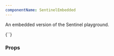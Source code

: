 ```yaml
---
componentName: SentinelEmbedded
---
```


An embedded version of the Sentinel playground.

<LiveComponent>
{`<SentinelEmbedded
  exampleData={{policy: 'main = true'}}
  height='300px'
/>`}
</LiveComponent>

<UsageDetails packageName="@hashicorp/react-sentinel-embedded" />

### Props

<PropsTable props={componentProps} />

